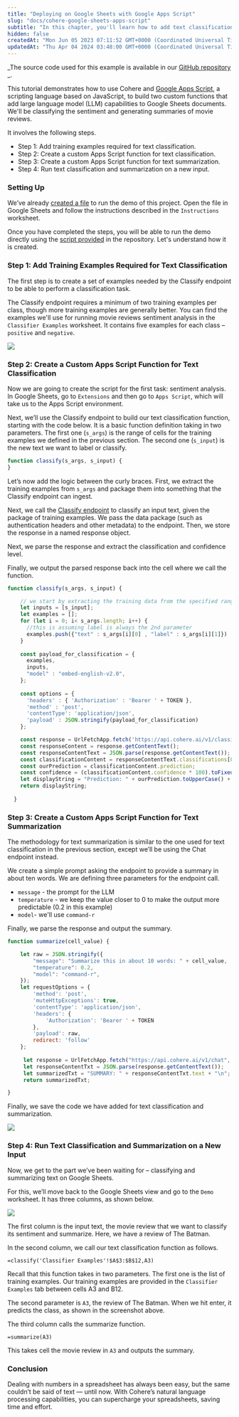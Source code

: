 ```yaml
---
title: "Deploying on Google Sheets with Google Apps Script"
slug: "docs/cohere-google-sheets-apps-script"
subtitle: "In this chapter, you'll learn how to add text classification and summarization features in Google Sheets using Google Apps Script."
hidden: false
createdAt: "Mon Jun 05 2023 07:11:52 GMT+0000 (Coordinated Universal Time)"
updatedAt: "Thu Apr 04 2024 03:48:00 GMT+0000 (Coordinated Universal Time)"
---
```

_The source code used for this example is available in our [GitHub repository](https://github.com/cohere-ai/cohere-developer-experience/tree/main/notebooks/llmu/examples/deploy_google_apps_script) _.

This tutorial demonstrates how to use Cohere and [Google Apps Script](https://developers.google.com/apps-script/guides/sheets), a scripting language based on JavaScript, to build two custom functions that add large language model (LLM) capabilities to Google Sheets documents. We'll be classifying the sentiment and generating summaries of movie reviews.

It involves the following steps.

- Step 1: Add training examples required for text classification.
- Step 2: Create a custom Apps Script function for text classification.
- Step 3: Create a custom Apps Script function for text summarization.
- Step 4: Run text classification and summarization on a new input.

### Setting Up

We’ve already [created a file](https://github.com/cohere-ai/cohere-developer-experience/blob/main/notebooks/llmu/examples/deploy_google_apps_script/cohere_google_apps_script.xlsx) to run the demo of this project. Open the file in Google Sheets and follow the instructions described in the `Instructions` worksheet.

Once you have completed the steps, you will be able to run the demo directly using the [script provided](https://github.com/cohere-ai/cohere-developer-experience/blob/main/notebooks/llmu/examples/deploy_google_apps_script/classify_summarize.js) in the repository. Let's understand how it is created.

### Step 1: Add Training Examples Required for Text Classification

The first step is to create a set of examples needed by the Classify endpoint to be able to perform a classification task.

The Classify endpoint requires a minimum of two training examples per class, though more training examples are generally better. You can find the examples we'll use for running movie reviews sentiment analysis in the `Classifier Examples` worksheet. It contains five examples for each class – `positive` and `negative`.

![](../../../assets/images/e1871e9-classification-training-examples.png)
### Step 2: Create a Custom Apps Script Function for Text Classification

Now we are going to create the script for the first task: sentiment analysis. In Google Sheets, go to `Extensions`  and then go to `Apps Script`, which will take us to the Apps Script environment.

Next, we’ll use the Classify endpoint to build our text classification function, starting with the code below. It is a basic function definition taking in two parameters. The first one (`s_args`) is the range of cells for the training examples we defined in the previous section. The second one (`s_input`) is the new text we want to label or classify.

```javascript
function classify(s_args, s_input) {  
}
```

Let’s now add the logic between the curly braces. First, we extract the training examples from `s_args` and package them into something that the Classify endpoint can ingest.

Next, we call the [Classify endpoint](/reference/classify) to classify an input text, given the package of training examples. We pass the data package (such as authentication headers and other metadata) to the endpoint. Then, we store the response in a named response object.

Next, we parse the response and extract the classification and confidence level.

Finally, we output the parsed response back into the cell where we call the function.

```javascript
function classify(s_args, s_input) {

    // we start by extracting the training data from the specified range in s_args and packaging it into a prompt
    let inputs = [s_input];
    let examples = [];
    for (let i = 0; i< s_args.length; i++) {
      //this is assuming label is always the 2nd parameter
      examples.push({"text" : s_args[i][0] , "label" : s_args[i][1]})
    }
  
    const payload_for_classification = {
      examples,
      inputs,
      "model" : "embed-english-v2.0",
    };
  
    const options = {
      'headers' : { 'Authorization' : 'Bearer ' + TOKEN },
      'method' : 'post',
      'contentType': 'application/json',
      'payload' : JSON.stringify(payload_for_classification)
    };

    const response = UrlFetchApp.fetch('https://api.cohere.ai/v1/classify', options);
    const responseContent = response.getContentText();
    const responseContentText = JSON.parse(response.getContentText());
    const classificationContent = responseContentText.classifications[0];
    const ourPrediction = classificationContent.prediction;
    const confidence = (classificationContent.confidence * 100).toFixed(2) + "%";
    let displayString = "Prediction: " + ourPrediction.toUpperCase() + " review\n" + "Confidence Level: " + confidence + "\n";
    return displayString;
  
  }
```

### Step 3: Create a Custom Apps Script Function for Text Summarization

The methodology for text summarization is similar to the one used for text classification in the previous section, except we’ll be using the Chat endpoint instead.

We create a simple prompt asking the endpoint to provide a summary in about ten words. We are defining three parameters for the endpoint call.

- `message` - the prompt for the LLM
- `temperature` - we keep the value closer to 0 to make the output more predictable (0.2 in this example)
- `model`- we'll use `command-r`

Finally, we parse the response and output the summary.

```javascript
function summarize(cell_value) {

    let raw = JSON.stringify({
        "message": "Summarize this in about 10 words: " + cell_value,
        "temperature": 0.2,
        "model": "command-r",
    });
    let requestOptions = {
        'method': 'post',
        'muteHttpExceptions': true,
        'contentType': 'application/json',
        'headers': {
            'Authorization': 'Bearer ' + TOKEN
        },
        'payload': raw,
        redirect: 'follow'
    };
    
     let response = UrlFetchApp.fetch("https://api.cohere.ai/v1/chat", requestOptions)
     let responseContentTxt = JSON.parse(response.getContentText());
     let summarizedTxt = "SUMMARY: " + responseContentTxt.text + "\n";
     return summarizedTxt;

}
```

Finally, we save the code we have added for text classification and summarization.

![](../../../assets/images/67cba65-apps-script.png)

### Step 4: Run Text Classification and Summarization on a New Input

Now, we get to the part we’ve been waiting for – classifying and summarizing text on Google Sheets.

For this, we’ll move back to the Google Sheets view and go to the `Demo` worksheet. It has three columns, as shown below.


<img src='../../../assets/images/b3e698a-sample-classify-summarize.png' />

The first column is the input text, the movie review that we want to classify its sentiment and summarize. Here, we have a review of The Batman.

In the second column, we call our text classification function as follows.

`=classify('Classifier Examples'!$A$3:$B$12,A3)`

Recall that this function takes in two parameters. The first one is the list of training examples. Our training examples are provided in the `Classifier Examples` tab between cells A3 and B12. 

The second parameter is `A3`, the review of The Batman. When we hit enter, it predicts the class, as shown in the screenshot above.

The third column calls the summarize function.

`=summarize(A3)`

This takes cell the movie review in `A3` and outputs the summary.

### Conclusion

Dealing with numbers in a spreadsheet has always been easy, but the same couldn’t be said of text — until now. With Cohere’s natural language processing capabilities, you can supercharge your spreadsheets, saving time and effort.
